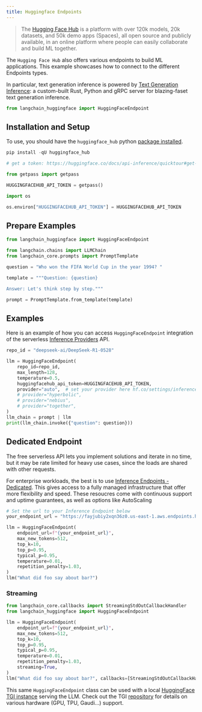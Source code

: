 ```yaml
---
title: Huggingface Endpoints
---
```


>The [Hugging Face Hub](https://huggingface.co/docs/hub/index) is a platform with over 120k models, 20k datasets, and 50k demo apps (Spaces), all open source and publicly available, in an online platform where people can easily collaborate and build ML together.

The `Hugging Face Hub` also offers various endpoints to build ML applications.
This example showcases how to connect to the different Endpoints types.

In particular, text generation inference is powered by [Text Generation Inference](https://github.com/huggingface/text-generation-inference): a custom-built Rust, Python and gRPC server for blazing-faset text generation inference.

```python
from langchain_huggingface import HuggingFaceEndpoint
```

## Installation and Setup

To use, you should have the `huggingface_hub` python [package installed](https://huggingface.co/docs/huggingface_hub/installation).

```python
pip install -qU huggingface_hub
```

```python
# get a token: https://huggingface.co/docs/api-inference/quicktour#get-your-api-token

from getpass import getpass

HUGGINGFACEHUB_API_TOKEN = getpass()
```

```python
import os

os.environ["HUGGINGFACEHUB_API_TOKEN"] = HUGGINGFACEHUB_API_TOKEN
```

## Prepare Examples

```python
from langchain_huggingface import HuggingFaceEndpoint
```

```python
from langchain.chains import LLMChain
from langchain_core.prompts import PromptTemplate
```

```python
question = "Who won the FIFA World Cup in the year 1994? "

template = """Question: {question}

Answer: Let's think step by step."""

prompt = PromptTemplate.from_template(template)
```

## Examples

Here is an example of how you can access `HuggingFaceEndpoint` integration of the serverless [Inference Providers](https://huggingface.co/docs/inference-providers) API.

```python
repo_id = "deepseek-ai/DeepSeek-R1-0528"

llm = HuggingFaceEndpoint(
    repo_id=repo_id,
    max_length=128,
    temperature=0.5,
    huggingfacehub_api_token=HUGGINGFACEHUB_API_TOKEN,
    provider="auto",  # set your provider here hf.co/settings/inference-providers
    # provider="hyperbolic",
    # provider="nebius",
    # provider="together",
)
llm_chain = prompt | llm
print(llm_chain.invoke({"question": question}))
```

## Dedicated Endpoint

The free serverless API lets you implement solutions and iterate in no time, but it may be rate limited for heavy use cases, since the loads are shared with other requests.

For enterprise workloads, the best is to use [Inference Endpoints - Dedicated](https://huggingface.co/inference-endpoints/dedicated).
This gives access to a fully managed infrastructure that offer more flexibility and speed. These resoucres come with continuous support and uptime guarantees, as well as options like AutoScaling

```python
# Set the url to your Inference Endpoint below
your_endpoint_url = "https://fayjubiy2xqn36z0.us-east-1.aws.endpoints.huggingface.cloud"
```

```python
llm = HuggingFaceEndpoint(
    endpoint_url=f"{your_endpoint_url}",
    max_new_tokens=512,
    top_k=10,
    top_p=0.95,
    typical_p=0.95,
    temperature=0.01,
    repetition_penalty=1.03,
)
llm("What did foo say about bar?")
```

### Streaming

```python
from langchain_core.callbacks import StreamingStdOutCallbackHandler
from langchain_huggingface import HuggingFaceEndpoint

llm = HuggingFaceEndpoint(
    endpoint_url=f"{your_endpoint_url}",
    max_new_tokens=512,
    top_k=10,
    top_p=0.95,
    typical_p=0.95,
    temperature=0.01,
    repetition_penalty=1.03,
    streaming=True,
)
llm("What did foo say about bar?", callbacks=[StreamingStdOutCallbackHandler()])
```

This same `HuggingFaceEndpoint` class can be used with a local [HuggingFace TGI instance](https://github.com/huggingface/text-generation-inference/blob/main/docs/source/index.md) serving the LLM. Check out the TGI [repository](https://github.com/huggingface/text-generation-inference/tree/main) for details on various hardware (GPU, TPU, Gaudi...) support.
